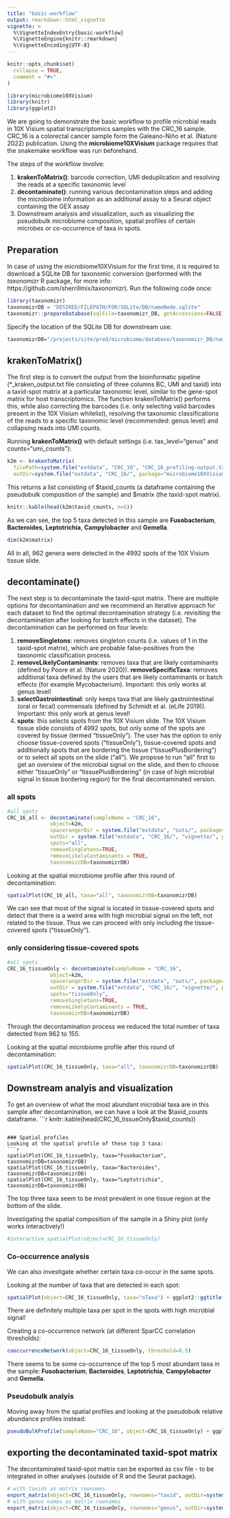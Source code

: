 ```yaml
---
title: "basic-workflow"
output: rmarkdown::html_vignette
vignette: >
  %\VignetteIndexEntry{basic-workflow}
  %\VignetteEngine{knitr::rmarkdown}
  %\VignetteEncoding{UTF-8}
---
```


```r
knitr::opts_chunk$set(
  collapse = TRUE,
  comment = "#>"
)
```

```r
library(microbiome10XVisium)
library(knitr)
library(ggplot2)
```

We are going to demonstrate the basic workflow to profile microbial reads in 10X Visium spatial transcriptomics samples with the CRC_16 sample. CRC_16 is a colorectal cancer sample form the Galeano-Niño et al. (Nature 2022) publication. 
Using the **microbiome10XVisium** package requires that the snakemake workflow was run beforehand.

The steps of the workflow involve:

1) **krakenToMatrix()**: barcode correction, UMI deduplication and resolving the reads at a specific taxonomic level
2) **decontaminate()**: running various decontamination steps and adding the microbiome information as an additional assay to a Seurat object containing the GEX assay
3) Downstream analysis and visualization, such as visualizing the pseudobulk microbiome composition, spatial profiles of certain microbes or co-occurrence of taxa in spots.

## Preparation

In case of using the microbiome10XVisium for the first time, it is required to download a SQLite DB for taxonomic conversion (performed with the *taxonomizr* R package, for more info: https://github.com/sherrillmix/taxonomizr). Run the following code once:

```r
library(taxonomizr)
taxonomizrDB = "DESIRED/FILEPATH/FOR/SQLite/DB/nameNode.sqlite"
taxonomizr::prepareDatabase(sqlFile=taxonomizr_DB, getAccessions=FALSE)
```

Specify the location of the SQLite DB for downstream use:
```r
taxonomizrDB="/projects/site/pred/microbiome/database/taxonomizr_DB/nameNode.sqlite"
```

## krakenToMatrix()

The first step is to convert the output from the bioinformatic pipeline (*_kraken_output.txt file consisting of three columns BC, UMI and taxid) into a taxid-spot matrix at a particular taxonomic level, similar to the gene-spot matrix for host transcriptomics. The function krakenToMatrix() performs this, while also correcting the barcodes (i.e. only selecting valid barcodes present in the 10X Visium whitelist), resolving the taxonomic classifications of the reads to a specific taxonomic level (recommended: genus level) and collapsing reads into UMI counts. 

Running **krakenToMatrix()** with default settings (i.e. tax_level="genus" and counts="umi_counts"): 
```r
k2m <- krakenToMatrix(
  filePath=system.file("extdata", "CRC_16", "CRC_16_profiling-output.txt.gz", package="microbiome10XVisium"),
  outDir=system.file("extdata", "CRC_16/", package="microbiome10XVisium"), taxonomizrDB=taxonomizrDB)
```

This returns a list consisting of \$taxid_counts (a dataframe containing the pseudobulk composition of the sample) and \$matrix (the taxid-spot matrix). 
```r
knitr::kable(head(k2m$taxid_counts, n=5))
```
As we can see, the top 5 taxa detected in this sample are **Fusobacterium**, **Bacteroides**, **Leptotrichia**, **Campylobacter** and **Gemella**.

```r
dim(k2m$matrix)
```
All in all, 962 genera were detected in the 4992 spots of the 10X Visium tissue slide.

## decontaminate()

The next step is to decontaminate the taxid-spot matrix. There are multiple options for decontamination and we recommend an iterative approach for each dataset to find the optimal decontamination strategy (i.e. revisiting the decontamination after looking for batch effects in the dataset). The decontamination can be performed on four levels:

1) **removeSingletons**: removes singleton counts (i.e. values of 1 in the taxid-spot matrix), which are probable false-positives from the taxonomic classification process.
2) **removeLikelyContaminants**: removes taxa that are likely contaminants (defined by Poore et al. (Nature 2020)). **removeSpecificTaxa**: removes additional taxa defined by the users that are likely contaminants or batch effects (for example Mycobacterium). Important: this only works at genus level!
3) **selectGastrointestinal**: only keeps taxa that are likely gastrointestinal (oral or fecal) commensals (defined by Schmidt et al. (eLife 2019)). Important: this only work at genus level!
4) **spots**: this selects spots from the 10X Visium slide. The 10X Visium tissue slide consists of 4992 spots, but only some of the spots are covered by tissue (termed "tissueOnly"). The user has the option to only choose tissue-covered spots ("tissueOnly"), tissue-covered spots and additionally spots that are bordering the tissue ("tissuePlusBordering") or to select all spots on the slide ("all"). We propose to run "all" first to get an overview of the microbial signal on the slide, and then to choose either "tissueOnly" or "tissuePlusBordering" (in case of high microbial signal in tissue bordering region) for the final decontaminated version. 

### all spots
```r
#all spots
CRC_16_all <- decontaminate(sampleName = "CRC_16",
              object=k2m,
              spacerangerDir = system.file("extdata", "outs/", package="microbiome10XVisium"),
              outDir = system.file("extdata", "CRC_16/", "vignette/", package="microbiome10XVisium"),
              spots="all",
              removeSingletons=TRUE,
              removeLikelyContaminants = TRUE,
              taxonomizrDB=taxonomizrDB)
```

Looking at the spatial microbiome profile after this round of decontamination:
```r
spatialPlot(CRC_16_all, taxa="all", taxonomizrDB=taxonomizrDB)
```

We can see that most of the signal is located in tissue-covered spots and detect that there is a weird area with high microbial signal on the left, not related to the tissue. Thus we can proceed with only including the tissue-covered spots ("tissueOnly"). 

### only considering tissue-covered spots

```r
#all spots
CRC_16_tissueOnly <- decontaminate(sampleName = "CRC_16",
              object=k2m,
              spacerangerDir = system.file("extdata", "outs/", package="microbiome10XVisium"),
              outDir = system.file("extdata", "CRC_16/", "vignette/", package="microbiome10XVisium"),
              spots="tissueOnly",
              removeSingletons=TRUE,
              removeLikelyContaminants = TRUE,
              taxonomizrDB=taxonomizrDB)
```
Through the decontamination process we reduced the total number of taxa detected from 962 to 155.

Looking at the spatial microbiome profile after this round of decontamination:
```r
spatialPlot(CRC_16_tissueOnly, taxa="all", taxonomizrDB=taxonomizrDB)
```

## Downstream analyis and visualization

To get an overview of what the most abundant microbial taxa are in this sample after decontamination, we can have a look at the $taxid_counts dataframe.
```r
knitr::kable(head(CRC_16_tissueOnly$taxid_counts))
```

### Spatial profiles
Looking at the spatial profile of these top 3 taxa:
```r
spatialPlot(CRC_16_tissueOnly, taxa="Fusobacterium", taxonomizrDB=taxonomizrDB)
spatialPlot(CRC_16_tissueOnly, taxa="Bacteroides", taxonomizrDB=taxonomizrDB)
spatialPlot(CRC_16_tissueOnly, taxa="Leptotrichia", taxonomizrDB=taxonomizrDB)
```

The top three taxa seem to be most prevalent in one tissue region at the bottom of the slide. 

Investigating the spatial composition of the sample in a Shiny plot (only works interactively!)
```r
#interactive_spatialPlot(object=CRC_16_tissueOnly)
```

### Co-occurrence analysis

We can also investigate whether certain taxa co-occur in the same spots.

Looking at the number of taxa that are detected in each spot:
```r
spatialPlot(object=CRC_16_tissueOnly, taxa="nTaxa") + ggplot2::ggtitle("nTaxa detected")
```

There are definitely multiple taxa per spot in the spots with high microbial signal!

Creating a co-occurrence network (at different SparCC correlation thresholds):

```r
cooccurrenceNetwork(object=CRC_16_tissueOnly, threshold=0.5) 
```

There seems to be some co-occurrence of the top 5 most abundant taxa in the sample: **Fusobacterium**, **Bacteroides**, **Leptotrichia**, **Campylobacter** and **Gemella**.

### Pseudobulk analyis
Moving away from the spatial profiles and looking at the pseudobulk relative abundance profiles instead:
```r
pseudoBulkProfile(sampleName="CRC_16", object=CRC_16_tissueOnly) + ggplot2::ggtitle("")
```

## exporting the decontaminated taxid-spot matrix

The decontaminated taxid-spot matrix can be exported as csv file - to be integrated in other analyses (outside of R and the Seurat package).

```r
# with taxids as matrix rownames
export_matrix(object=CRC_16_tissueOnly, rownames="taxid", outDir=system.file("extdata", "CRC_16/", package="microbiome10XVisium"), taxonomizrDB=taxonomizrDB)
# with genus names as matrix rownames
export_matrix(object=CRC_16_tissueOnly, rownames="genus", outDir=system.file("extdata", "CRC_16/", package="microbiome10XVisium"), taxonomizrDB=taxonomizrDB)
```

